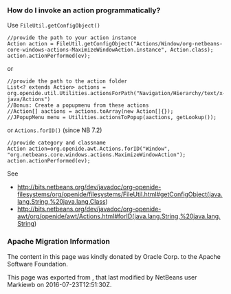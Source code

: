<!--

    Licensed to the Apache Software Foundation (ASF) under one
    or more contributor license agreements.  See the NOTICE file
    distributed with this work for additional information
    regarding copyright ownership.  The ASF licenses this file
    to you under the Apache License, Version 2.0 (the
    "License"); you may not use this file except in compliance
    with the License.  You may obtain a copy of the License at

      http://www.apache.org/licenses/LICENSE-2.0

    Unless required by applicable law or agreed to in writing,
    software distributed under the License is distributed on an
    "AS IS" BASIS, WITHOUT WARRANTIES OR CONDITIONS OF ANY
    KIND, either express or implied.  See the License for the
    specific language governing permissions and limitations
    under the License.

-->
===How do I invoke an action programmatically?===
Use <tt>FileUtil.getConfigObject()</tt>
<pre>
//provide the path to your action instance
Action action = FileUtil.getConfigObject("Actions/Window/org-netbeans-core-windows-actions-MaximizeWindowAction.instance", Action.class);
action.actionPerformed(ev);
</pre>

or

<pre>
//provide the path to the action folder
List<? extends Action> actions = org.openide.util.Utilities.actionsForPath("Navigation/Hierarchy/text/x-java/Actions")
//Bonus: Create a popupmenu from these actions
//Action[] aactions = actions.toArray(new Action[]{});
//JPopupMenu menu = Utilities.actionsToPopup(aactions, getLookup());
</pre>

or <tt>Actions.forID()</tt> (since NB 7.2)
<pre>
//provide category and classname
Action action=org.openide.awt.Actions.forID("Window", "org.netbeans.core.windows.actions.MaximizeWindowAction");
action.actionPerformed(ev);
</pre>


See 
* http://bits.netbeans.org/dev/javadoc/org-openide-filesystems/org/openide/filesystems/FileUtil.html#getConfigObject(java.lang.String,%20java.lang.Class)
* http://bits.netbeans.org/dev/javadoc/org-openide-awt/org/openide/awt/Actions.html#forID(java.lang.String,%20java.lang.String)

===Apache Migration Information===

The content in this page was kindly donated by Oracle Corp. to the
Apache Software Foundation.

This page was exported from , 
that last modified by NetBeans user Markiewb 
on 2016-07-23T12:51:30Z.

